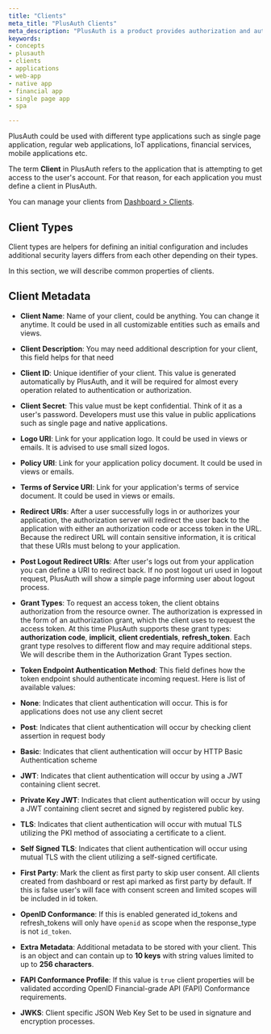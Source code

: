 ```yaml
---
title: "Clients"
meta_title: "PlusAuth Clients"
meta_description: "PlusAuth is a product provides authorization and authentication solution in a secure way."
keywords:
- concepts
- plusauth
- clients
- applications
- web-app
- native app
- financial app
- single page app
- spa

---
```


PlusAuth could be used with different type applications such as single page application, regular web applications,
IoT applications, financial services, mobile applications etc.

The term **Client** in PlusAuth refers to the application that is attempting to get access to the user's account.
For that reason, for each application you must define a client in PlusAuth.

You can manage your clients from [Dashboard > Clients](https://dashboard.plusauth.com/#clients).

## Client Types
Client types are helpers for defining an initial configuration and includes additional security layers
differs from each other depending on their types.

In this section, we will describe common properties of clients.

## Client Metadata

- **Client Name**[](#client-name): Name of your client, could be anything. You can change it anytime. It could be used in all customizable entities such as emails and views.

- **Client Description**[](#client-description): You may need additional description for your client, this field helps for that need

- **Client ID**[](#client-id): Unique identifier of your client. This value is generated automatically by PlusAuth, and it will be
required for almost every operation related to authentication or authorization.

- **Client Secret**[](#client-secret): This value must be kept confidential. Think of it as a user's password. Developers must use this value in public
applications such as single page and native applications.

- **Logo URI**[](#logo-uri): Link for your application logo. It could be used in views or emails. It is advised to use small sized logos.

- **Policy URI**[](#policy-uri): Link for your application policy document. It could be used in views or emails.

- **Terms of Service URI**[](#terms-of-service-uri): Link for your application's terms of service document. It could be used in views or emails.

- **Redirect URIs**[](#redirect-uris): After a user successfully logs in or authorizes your application, the authorization server will redirect the
user back to the application with either an authorization code or access token in the URL. Because the redirect URL will contain sensitive
information, it is critical that these URIs must belong to your application.

- **Post Logout Redirect URIs**[](#post-logout-redirect-uris): After user's logs out from your application you can define a URI to redirect
back. If no post logout uri used in logout request, PlusAuth will show a simple page informing user about logout process.

- **Grant Types**[](#grant-types): To request an access token, the client obtains authorization from the
resource owner. The authorization is expressed in the form of an
authorization grant, which the client uses to request the access
token. At this time PlusAuth supports these grant types: **authorization code**, **implicit**,
**client credentials**, **refresh_token**. Each grant type resolves to different flow and may require additional steps.
We will describe them in the Authorization Grant Types section.

- **Token Endpoint Authentication Method**[](#token-authorization-method): This field defines how the token endpoint should authenticate incoming request. Here is list of available values:
- **None**: Indicates that client authentication will occur. This is for applications does not use any client secret
- **Post**: Indicates that client authentication will occur by checking client assertion in request body
- **Basic**: Indicates that client authentication will occur by HTTP Basic Authentication scheme
- **JWT**: Indicates that client authentication will occur by using a JWT containing client secret.
- **Private Key JWT**: Indicates that client authentication will occur by using a JWT containing client secret and signed by registered public key.
- **TLS**: Indicates that client authentication will occur with mutual TLS utilizing the PKI method of associating a certificate to a client.
- **Self Signed TLS**: Indicates that client authentication will occur using mutual TLS with the client utilizing a self-signed certificate.

- **First Party**[](#first-party): Mark the client as first party to skip user consent. All clients created from dashboard or rest api marked as first party by default. If this is false user's will face with consent screen and limited scopes will be included in id token.

- **OpenID Conformance**[](#first-party): If this is enabled generated id\_tokens and refresh\_tokens will only have `openid` as scope when the response\_type is not `id_token`.

- **Extra Metadata**[](#first-party): Additional metadata to be stored with your client. This is an object and can contain up to **10 keys** with string values limited to up to **256 characters**.

- **FAPI Conformance Profile**[](#fapi-rw-enabled): If this value is `true` client properties will be validated according OpenID Financial-grade API (FAPI) Conformance requirements.

- **JWKS**[](#jwks): Client specific JSON Web Key Set to be used in signature and encryption processes.

